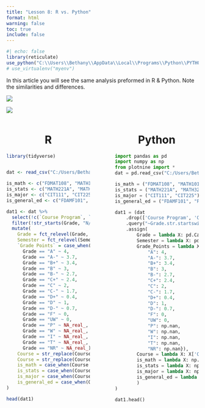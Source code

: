 ```yaml
---
title: "Lesson 8: R vs. Python"
format: html
warning: false
toc: true 
include: false
---
```


```r
#| echo: false
library(reticulate)
use_python("C:\\Users\\Bethany\\AppData\\Local\\Programs\\Python\\PYTHON~1\\python.exe")
# use_virtualenv("myenv")
```


In this article you will see the same analysis preformed in R & Python. Note the similarities and differences. 

::: {layout="[15,-10,15]"}

![](Rlogo.png)

![](python-logo-only.png)

:::

::: columns
::: {.column width="47.5%"}

<center>

# R

</center>

```r
library(tidyverse)


dat <- read_csv("C:/Users/Bethany/Downloads/grades.csv")
```

```r
is_math <- c("FDMAT108", "MATH101")
is_stats <- c("MATH221A", "MATH325")
is_major <- c("CIT111", "CIT225")
is_general_ed <- c("FDAMF101", "FDENG101")
```

```r
dat1 <- dat %>% 
  select(!c(`Course Program`, `Catalog`, `Grade Type`)) %>% 
  filter(!str_starts(Grade, "N/A")) %>% 
  mutate(
    Grade = fct_relevel(Grade, c("A", "A-", "B+", "B", "B-", "C+", "C", "C-", "D+", "D", "D-", "F", "P", "W")), 
    Semester = fct_relevel(Semester, "WI19", "SP19", "FA19", "WI20", "SP20", "FA20", "WI21", "SP21", "FA21", "WI22", "SP22", "FA22"), 
    `Grade Points` = case_when(
      Grade == "A" ~ 4, 
      Grade == "A-" ~ 3.7, 
      Grade == "B+" ~ 3.4, 
      Grade == "B" ~ 3,
      Grade == "B-" ~ 2.7, 
      Grade == "C+" ~ 2.4,
      Grade == "C" ~ 2, 
      Grade == "C-" ~ 1.7,
      Grade == "D+" ~ 0.4, 
      Grade == "D" ~ 1,
      Grade == "D-" ~ 0.7, 
      Grade == "F" ~ 0,
      Grade == "UW" ~ 0, 
      Grade == "P" ~ NA_real_,
      Grade == "W" ~ NA_real_, 
      Grade == "I" ~ NA_real_,
      Grade == "T" ~ NA_real_, 
      Grade == "NR" ~ NA_real_), 
    Course = str_replace(Course, "-\\d\\d", ""), 
    Course = str_replace(Course, "\\W", ""), 
    is_math = case_when(Course %in% is_math ~ 1, TRUE ~ 0),
    is_stats = case_when(Course %in% is_stats ~ 1, TRUE ~ 0), 
    is_major = case_when(Course %in% is_major ~ 1, TRUE ~ 0), 
    is_general_ed = case_when(Course %in% is_general_ed ~ 1, TRUE ~ 0)
)
```

<n>

```r
head(dat1)
```

:::
::: {.column width="5%"}
:::
::: {.column width="47.5%"}

<center>

# Python 

</center>

```python
import pandas as pd
import numpy as np
from plotnine import *
dat = pd.read_csv("C:/Users/Bethany/Downloads/grades.csv")
```

```python
is_math = ("FDMAT108", "MATH101")
is_stats = ("MATH221A", "MATH325")
is_major = ("CIT111", "CIT225")
is_general_ed = ("FDAMF101", "FDENG101")
```

```python
dat1 = (dat
    .drop(['Course Program', 'Catalog', 'Grade Type'], axis = 1)
    .query("~Grade.str.startswith('N/A')")
    .assign(
        Grade = lambda X: pd.Categorical(X.Grade, categories = ["A", "A-", "B+", "B", "B-", "C+", "C", "C-", "D+", "D", "D-", "F", "P", "W"]), 
        Semester = lambda X: pd.Categorical(X.Semester, ["WI19", "SP19", "FA19", "WI20", "SP20", "FA20", "WI21", "SP21", "FA21", "WI22", "SP22", "FA22"]),
        Grade_Points = lambda X: X['Grade'].replace({
            "A": 4, 
            "A-": 3.7,
            "B+": 3.4, 
            "B": 3,
            "B-": 2.7, 
            "C+": 2.4,
            "C": 2, 
            "C-": 1.7,
            "D+": 0.4, 
            "D": 1,
            "D-": 0.7, 
            "F": 0,
            "UW": 0, 
            "P": np.nan,
            "W": np.nan, 
            "I": np.nan,
            "T": np.nan, 
            "NR": np.nan}),
        Course = lambda X: X['Course'].replace({r"-\d\d": "", r"\W":""}, regex=True),
        is_math = lambda X: np.where(X['Course'].isin(is_math), True, False), 
        is_stats = lambda X: np.where(X['Course'].isin(is_stats), True, False), 
        is_major = lambda X: np.where(X['Course'].isin(is_major), 1, 0), 
        is_general_ed = lambda X: np.where(X['Course'].isin(is_general_ed), 1, 0)
        )
)
```

```python
dat1.head()
```

:::
:::